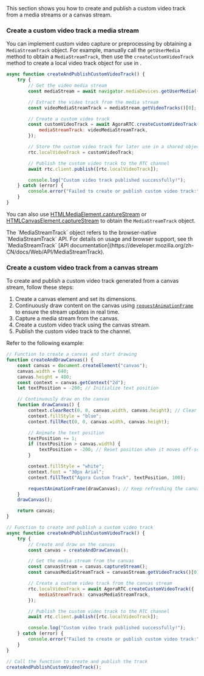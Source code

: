 <PlatformWrapper platform="web">
This section shows you how to create and publish a custom video track from a media streams or a canvas stream.

### Create a custom video track a media stream

You can implement custom video capture or preprocessing by obtaining a `MediaStreamTrack` object. For example, manually call the `getUserMedia` method to obtain a `MediaStreamTrack`, then use the `createCustomVideoTrack` method to create a local video track object for use in <Vg k="VSDK"/>.

```javascript
async function createAndPublishCustomVideoTrack() {
    try {
        // Get the video media stream
        const mediaStream = await navigator.mediaDevices.getUserMedia({ video: true, audio: false });

        // Extract the video track from the media stream
        const videoMediaStreamTrack = mediaStream.getVideoTracks()[0];

        // Create a custom video track
        const customVideoTrack = await AgoraRTC.createCustomVideoTrack({
            mediaStreamTrack: videoMediaStreamTrack,
        });

        // Store the custom video track for later use in a shared object
        rtc.localVideoTrack = customVideoTrack;

        // Publish the custom video track to the RTC channel
        await rtc.client.publish([rtc.localVideoTrack]);

        console.log("Custom video track published successfully!");
    } catch (error) {
        console.error("Failed to create or publish custom video track:", error);
    }
}
```

You can also use [HTMLMediaElement.captureStream](https://developer.mozilla.org/en-US/docs/Web/API/HTMLMediaElement/captureStream) or [HTMLCanvasElement.captureStream](https://developer.mozilla.org/en-US/docs/Web/API/HTMLCanvasElement/captureStream) to obtain the `MediaStreamTrack` object.

<Admonition type="info" title="Information">
The `MediaStreamTrack` object refers to the browser-native `MediaStreamTrack` API. For details on usage and browser support, see th `MediaStreamTrack` [API documentation](https://developer.mozilla.org/zh-CN/docs/Web/API/MediaStreamTrack).
</Admonition>


### Create a custom video track from a canvas stream

To create and publish a custom video track generated from a canvas stream, follow these steps:

1. Create a canvas element and set its dimensions.
1. Continuously draw content on the canvas using [`requestAnimationFrame`](https://developer.mozilla.org/en-US/docs/Web/API/Window/requestAnimationFrame) to ensure the stream updates in real time.
1. Capture a media stream from the canvas.
1. Create a custom video track using the canvas stream.
1. Publish the custom video track to the channel.

Refer to the following example:

```javascript
// Function to create a canvas and start drawing
function createAndDrawCanvas() {
    const canvas = document.createElement("canvas");
    canvas.width = 640;
    canvas.height = 480;
    const context = canvas.getContext("2d");
    let textPosition = -200; // Initialize text position

    // Continuously draw on the canvas
    function drawCanvas() {
        context.clearRect(0, 0, canvas.width, canvas.height); // Clear previous drawings
        context.fillStyle = "blue";
        context.fillRect(0, 0, canvas.width, canvas.height);

        // Animate the text position
        textPosition += 1; 
        if (textPosition > canvas.width) {
            textPosition = -200; // Reset position when it moves off-screen
        }

        context.fillStyle = "white";
        context.font = "30px Arial";
        context.fillText("Agora Custom Track", textPosition, 100);

        requestAnimationFrame(drawCanvas); // Keep refreshing the canvas
    }
    drawCanvas();

    return canvas;
}

// Function to create and publish a custom video track
async function createAndPublishCustomVideoTrack() {
    try {
        // Create and draw on the canvas
        const canvas = createAndDrawCanvas();

        // Get the media stream from the canvas
        const canvasStream = canvas.captureStream();
        const canvasMediaStreamTrack = canvasStream.getVideoTracks()[0];

        // Create a custom video track from the canvas stream
        rtc.localVideoTrack = await AgoraRTC.createCustomVideoTrack({
            mediaStreamTrack: canvasMediaStreamTrack,
        });

        // Publish the custom video track to the RTC channel
        await rtc.client.publish([rtc.localVideoTrack]);

        console.log("Custom video track published successfully!");
    } catch (error) {
        console.error("Failed to create or publish custom video track:", error);
    }
}

// Call the function to create and publish the track
createAndPublishCustomVideoTrack();

```

</PlatformWrapper>
